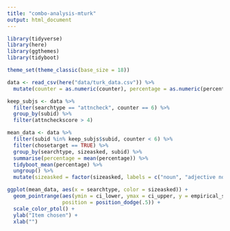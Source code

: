 ```yaml
---
title: "combo-analysis-mturk"
output: html_document
---
```


```r
library(tidyverse)
library(here)
library(ggthemes)
library(tidyboot)

theme_set(theme_classic(base_size = 18))
```

```r
data <- read_csv(here("data/turk_data.csv")) %>%
  mutate(counter = as.numeric(counter), percentage = as.numeric(percentage))
```

```r
keep_subjs <- data %>%
  filter(searchtype == "attncheck", counter == 6) %>%
  group_by(subid) %>%
  filter(attncheckscore > 4)
```

```r
mean_data <- data %>%
  filter(subid %in% keep_subjs$subid, counter < 6) %>%
  filter(chosetarget == TRUE) %>%
  group_by(searchtype, sizeasked, subid) %>%
  summarise(percentage = mean(percentage)) %>%
  tidyboot_mean(percentage) %>%
  ungroup() %>%
  mutate(sizeasked = factor(sizeasked, labels = c("noun", "adjective noun")))
```

```r
ggplot(mean_data, aes(x = searchtype, color = sizeasked)) +
  geom_pointrange(aes(ymin = ci_lower, ymax = ci_upper, y = empirical_stat),
                  position = position_dodge(.5)) + 
  scale_color_ptol() + 
  ylab("Item chosen") + 
  xlab("")
```
